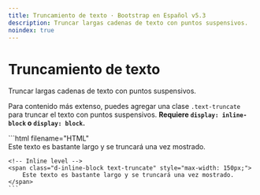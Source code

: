 ```yaml
---
title: Truncamiento de texto · Bootstrap en Español v5.3
description: Truncar largas cadenas de texto con puntos suspensivos.
noindex: true
---
```


# Truncamiento de texto

Truncar largas cadenas de texto con puntos suspensivos.

<MainBanner />

Para contenido más extenso, puedes agregar una clase `.text-truncate` para truncar el texto con puntos suspensivos. **Requiere `display: inline-block` o `display: block`.**

<DemoIframe path="/demos/bootstrap/5.3/helpers/text-truncation/index.html">
    ```html filename="HTML"
    <!-- Block level -->
    <div class="row">
        <div class="col-2 text-truncate">
            Este texto es bastante largo y se truncará una vez mostrado.
        </div>
    </div>

    <!-- Inline level -->
    <span class="d-inline-block text-truncate" style="max-width: 150px;">
        Este texto es bastante largo y se truncará una vez mostrado.
    </span>
    ```
</DemoIframe>
